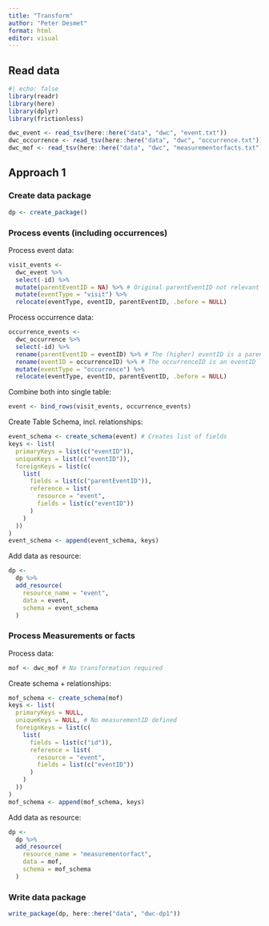 ```yaml
---
title: "Transform"
author: "Peter Desmet"
format: html
editor: visual
---
```


## Read data

```r
#| echo: false
library(readr)
library(here)
library(dplyr)
library(frictionless)
```

```r
dwc_event <- read_tsv(here::here("data", "dwc", "event.txt"))
dwc_occurrence <- read_tsv(here::here("data", "dwc", "occurrence.txt"))
dwc_mof <- read_tsv(here::here("data", "dwc", "measurementorfacts.txt"))
```

## Approach 1

### Create data package

```r
dp <- create_package()
```

### Process events (including occurrences)

Process event data:

```r
visit_events <-
  dwc_event %>%
  select(-id) %>%
  mutate(parentEventID = NA) %>% # Original parentEventID not relevant
  mutate(eventType = "visit") %>%
  relocate(eventType, eventID, parentEventID, .before = NULL)
```

Process occurrence data:

```r
occurrence_events <-
  dwc_occurrence %>%
  select(-id) %>%
  rename(parentEventID = eventID) %>% # The (higher) eventID is a parentEventID
  rename(eventID = occurrenceID) %>% # The occurrenceID is an eventID
  mutate(eventType = "occurrence") %>%
  relocate(eventType, eventID, parentEventID, .before = NULL)
```

Combine both into single table:

```r
event <- bind_rows(visit_events, occurrence_events)
```

Create Table Schema, incl. relationships:

```r
event_schema <- create_schema(event) # Creates list of fields
keys <- list(
  primaryKeys = list(c("eventID")),
  uniqueKeys = list(c("eventID")),
  foreignKeys = list(c(
    list(
      fields = list(c("parentEventID")),
      reference = list(
        resource = "event",
        fields = list(c("eventID"))
      )
    )
  ))
)
event_schema <- append(event_schema, keys)
```

Add data as resource:

```r
dp <-
  dp %>%
  add_resource(
    resource_name = "event",
    data = event,
    schema = event_schema
  )
```

### Process Measurements or facts

Process data:

```r
mof <- dwc_mof # No transformation required
```

Create schema + relationships:

```r
mof_schema <- create_schema(mof)
keys <- list(
  primaryKeys = NULL,
  uniqueKeys = NULL, # No measurementID defined
  foreignKeys = list(c(
    list(
      fields = list(c("id")),
      reference = list(
        resource = "event",
        fields = list(c("eventID"))
      )
    )
  ))
)
mof_schema <- append(mof_schema, keys)
```

Add data as resource:

```r
dp <-
  dp %>%
  add_resource(
    resource_name = "measurementorfact",
    data = mof,
    schema = mof_schema
  )
```

### Write data package

```r
write_package(dp, here::here("data", "dwc-dp1"))
```
